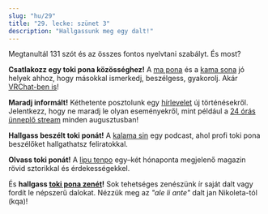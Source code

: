 ```yaml
---
slug: "hu/29"
title: "29. lecke: szünet 3"
description: "Hallgassunk meg egy dalt!"
---
```



Megtanultál 131 szót és az összes fontos nyelvtani szabályt. És most?

**Csatlakozz egy toki pona közösséghez!** A [ma pona](https://discord.gg/6zkugJFU4x) és a [kama sona](https://discord.gg/ChC6qtVsSE) jó helyek ahhoz, hogy másokkal ismerkedj, beszélgess, gyakorolj. Akár [VRChat-ben is](https://vrc.group/TOKI.9663)!

**Maradj informált!** Kéthetente posztolunk egy [hírlevelet](https://sin-kulupu.pona.la/) új történésekről. Jelentkezz, hogy ne maradj le olyan eseményekről, mint például a [24 órás ünneplő stream](https://suno.pona.la/) minden augusztusban!

**Hallgass beszélt toki ponát!** A [kalama sin](https://www.youtube.com/playlist?list=PLjOmpMyMxd8Qs2mAXcLk817tQy_AQj09u) egy podcast, ahol profi toki pona beszélőket hallgathatsz feliratokkal.

**Olvass toki ponát!** A [lipu tenpo](https://liputenpo.org/) egy–két hónaponta megjelenő magazin rövid sztorikkal és érdekességekkel.

És **hallgass [toki pona zenét](https://www.youtube.com/playlist?list=PLeCE5N29ioyUbj_lvYm9IdGJnE2HPacVv)!** Sok tehetséges zenészünk ír saját dalt vagy fordít le népszerű dalokat. Nézzük meg az *"ale li ante"* dalt jan Nikoleta-tól (kqa)!

<Embed id="LU6FdgR85VY" />

<Tabbed id="1">
  <Row sl="ona ale li alasa lukin e mi" m="ők mind engem keresnek" />
  <Row sl="mi wile kalama suli" m="sikítani akarok" />
  <Row
    sp="󱥞󱥬󱥩󱤴&#xF199E;󱤴󱥷󱤷&#xF199F;"
    sl='sina toki tawa mi: "mi wile moli"'
    m='azt mondod nekem: "meg akarok halni"'
  />
  <Row
    sp="󱤴󱥬󱥩󱥞&#xF199E;󱤂&#xF199C;󱥄󱤈󱥩󱤴&#xF199F;"
    sl='mi toki tawa sina: "ala, o awen tawa mi"'
    m='azt mondom neked: "ne, maradj velem"'
  />
  <br />
  <Row sl="ale li ante" m="az élet változik" />
  <Row sl="sina o awen tawa pona" m="maradj, mert jobb lesz" />
  <Row sl="mi tu li lape tawa tenpo pona" m="aludjunk, hogy jobb idők jöjjenek" />
  <Row sl="tenpo pimeja lete" m="hűvös az éjszaka" />
  <Row sl="la mi tu li awen seli" m="de mi melegen tartjuk egymást" />
  <Row
    sl="sitelen mun li lawa tawa open sin"
    m="csillagképek vezetnek az új kezdethez"
  />
  <br />
  <Row
    sp="󱤰󱤄󱤧󱥖󱤮󱥩󱤴<span style='color: var(--grey-1)'>󱥩󱤴</span>"
    sl="ma ale li sama lukin tawa mi (tawa mi)"
    m="bárhova megyek, minden ugyanúgy néz ki"
  />
  <Row
    sp="󱥆󱤄󱤧󱤾<span style='color: var(--grey-1)'>󱥆󱤄󱤧󱤾</span>"
    sl="ona ale li nasa (ona ale li nasa)"
    m="mindenki őrült (mindenki őrült)"
  />
  <Row
    sl="ko nasa sin li weka e pilin ale"
    m="az új drogok eltüntetik az összes érzést"
  />
  <Row
    sl="jan li wile ala sona e pakala suli pi ona mute."
    m="az emberek nem akarják tudni a problémáikat"
  />
  <br />
  <Row
    sp="󱤍󱤧󱤤󱥧󱥙&#xF199C;󱤑󱥔󱤧󱤷󱤬󱤏"
    sl="ike li lawa tan seme? jan pona li moli lon insa"
    m="miért a gonosz irányít? a jó emberek belül halottak"
  />
  <Row
    sl="ona li wile ala sona tan pilin pakala ni"
    m="nem akarnak tudni a törött szívükről"
  />
  <Row
    sl="ken la ken ante li ken ala mute"
    m="a változás lehetőségei lehet, hogy nem gyakoriak"
  />
  <Row
    sl="taso sina wile e nimi lon la mi tu o tawa weka lon tenpo ni"
    m="de ha az igazságot akarod, akkor menjünk most"
  />
  <br />
  <Row sl="ale li ante" m="az élet változik" />
  <Row sl="sina o awen tawa pona" m="maradj, mert jobb lesz" />
  <Row sl="mi tu li lape tawa tenpo pona" m="aludjunk, hogy jobb idők jöjjenek" />
  <Row sl="tenpo pimeja lete" m="hűvös az éjszaka" />
  <Row sl="la mi tu li awen seli" m="de mi melegen tartjuk egymást" />
  <Row
    sl="sitelen mun li lawa tawa open sin"
    m="csillagképek vezetnek az új kezdethez"
  />
</Tabbed>
